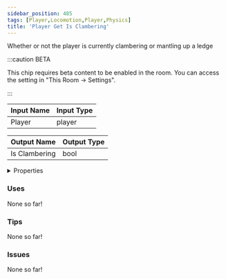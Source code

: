 ```yaml
---
sidebar_position: 485
tags: [Player,Locomotion,Player,Physics]
title: 'Player Get Is Clambering'
---
```


Whether or not the player is currently clambering or mantling up a ledge

:::caution BETA

This chip requires beta content to be enabled in the room. You can access the setting in "This Room -> Settings".

:::


<EsbSvg />

| Input Name | Input Type |
|-----------|-----------|
| Player | player |

| Output Name | Output Type |
|-----------|-----------|
| Is Clambering | bool |


<details>
  <summary>Properties</summary>
  <div>
    <div>
    <table>
      <thead>
        <tr>
          <th>Is beta required?</th>
          <th>✅</th>
        </tr>
        <tr>
          <th>Is this chip a trolling risk?</th>
          <th>❌</th>
        </tr>
        <tr>
          <th>Is this chip a role assignment risk?</th>
          <th>❌</th>
        </tr>
        <tr>
          <th>Chip UUID</th>
          <th>fea61975-90b0-4187-b28a-b732a14834c0</th>
        </tr>
      </thead>
    </table>
    </div>
  </div>
</details>

### Uses

None so far!

### Tips

None so far!

### Issues

None so far!